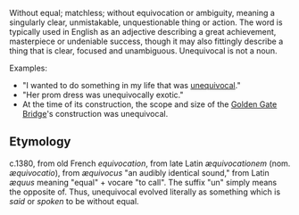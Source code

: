 Without equal; matchless; without equivocation or ambiguity, meaning a singularly clear, unmistakable, unquestionable thing or action. The word is typically used in English as an adjective describing a great achievement, masterpiece or undeniable success, though it may also fittingly describe a thing that is clear, focused and unambiguous. Unequivocal is not a noun.

Examples:
* "I wanted to do something in my life that was [[unequivocal]]."
* "Her prom dress was unequivocally exotic."
* At the time of its construction, the scope and size of the [[Golden Gate Bridge]]'s construction was unequivocal.


== Etymology ==

c.1380, from old French ''equivocation'', from late Latin ''æquivocationem'' (nom. ''æquivocatio''), from ''æquivocus'' "an audibly identical sound," from Latin ''æquus'' meaning "equal" + vocare "to call". The suffix "un" simply means the opposite of. Thus, unequivocal evolved literally as something which is ''said'' or ''spoken'' to be without equal.